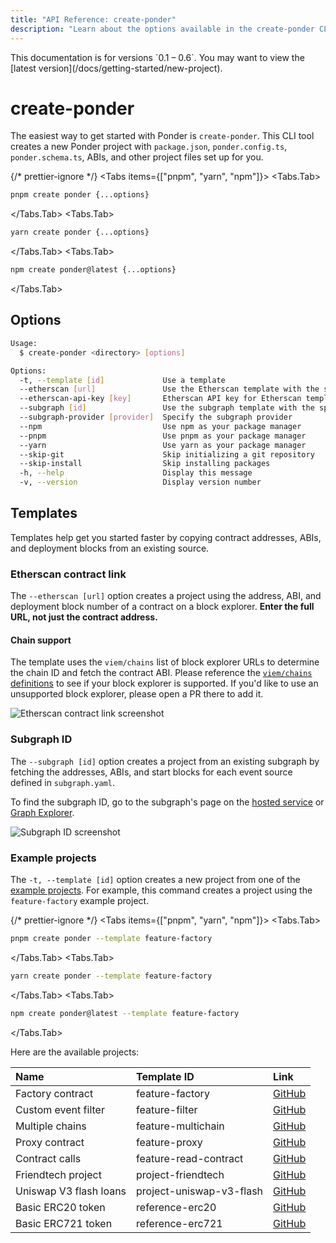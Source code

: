 ```yaml
---
title: "API Reference: create-ponder"
description: "Learn about the options available in the create-ponder CLI tool."
---
```



<Callout type="warning">
  This documentation is for versions `0.1 – 0.6`. You may want to view the
  [latest version](/docs/getting-started/new-project).
</Callout>

# create-ponder

The easiest way to get started with Ponder is `create-ponder`. This CLI tool creates a new Ponder project with `package.json`, `ponder.config.ts`, `ponder.schema.ts`, ABIs, and other project files set up for you.

{/* prettier-ignore */}
<Tabs items={["pnpm", "yarn", "npm"]}>
  <Tabs.Tab>
```bash filename="shell"
pnpm create ponder {...options}
```
</Tabs.Tab>
  <Tabs.Tab>
```bash filename="shell"
yarn create ponder {...options}
```
</Tabs.Tab>
  <Tabs.Tab>
```bash filename="shell"
npm create ponder@latest {...options}
```
</Tabs.Tab>
</Tabs>

## Options

```sh
Usage:
  $ create-ponder <directory> [options]

Options:
  -t, --template [id]             Use a template
  --etherscan [url]               Use the Etherscan template with the specified contract URL
  --etherscan-api-key [key]       Etherscan API key for Etherscan template
  --subgraph [id]                 Use the subgraph template with the specified subgraph ID
  --subgraph-provider [provider]  Specify the subgraph provider
  --npm                           Use npm as your package manager
  --pnpm                          Use pnpm as your package manager
  --yarn                          Use yarn as your package manager
  --skip-git                      Skip initializing a git repository
  --skip-install                  Skip installing packages
  -h, --help                      Display this message
  -v, --version                   Display version number
```

## Templates

Templates help get you started faster by copying contract addresses, ABIs, and deployment blocks from an existing source.

### Etherscan contract link

The `--etherscan [url]` option creates a project using the address, ABI, and deployment block number of a contract on a block explorer. **Enter the full URL, not just the contract address.**

#### Chain support

The template uses the `viem/chains` list of block explorer URLs to determine the chain ID and fetch the contract ABI. Please reference the [`viem/chains` definitions](https://github.com/wevm/viem/tree/main/src/chains/definitions) to see if your block explorer is supported. If you'd like to use an unsupported block explorer, please open a PR there to add it.

![Etherscan contract link screenshot](/etherscan-link.png)

### Subgraph ID

The `--subgraph [id]` option creates a project from an existing subgraph by fetching the addresses, ABIs, and start blocks for each event source defined in `subgraph.yaml`.

To find the subgraph ID, go to the subgraph's page on the [hosted service](https://thegraph.com/hosted-service/subgraph/protofire/makerdao-governance) or [Graph Explorer](https://thegraph.com/explorer/).

![Subgraph ID screenshot](/subgraph-id.png)

### Example projects

The `-t, --template [id]` option creates a new project from one of the [example projects](https://github.com/ponder-sh/ponder/tree/main/examples).
For example, this command creates a project using the `feature-factory` example project.

{/* prettier-ignore */}
<Tabs items={["pnpm", "yarn", "npm"]}>
  <Tabs.Tab>
```bash filename="shell"
pnpm create ponder --template feature-factory
```
</Tabs.Tab>
  <Tabs.Tab>
```bash filename="shell"
yarn create ponder --template feature-factory
```
</Tabs.Tab>
  <Tabs.Tab>
```bash filename="shell"
npm create ponder@latest --template feature-factory
```
</Tabs.Tab>
</Tabs>

Here are the available projects:

| Name                   | Template ID              | Link                                                                                      |
| :--------------------- | :----------------------- | :---------------------------------------------------------------------------------------- |
| Factory contract       | feature-factory          | [GitHub](https://github.com/ponder-sh/ponder/tree/main/examples/feature-factory)          |
| Custom event filter    | feature-filter           | [GitHub](https://github.com/ponder-sh/ponder/tree/main/examples/feature-filter)           |
| Multiple chains        | feature-multichain       | [GitHub](https://github.com/ponder-sh/ponder/tree/main/examples/feature-multichain)       |
| Proxy contract         | feature-proxy            | [GitHub](https://github.com/ponder-sh/ponder/tree/main/examples/feature-proxy)            |
| Contract calls         | feature-read-contract    | [GitHub](https://github.com/ponder-sh/ponder/tree/main/examples/feature-read-contract)    |
| Friendtech project     | project-friendtech       | [GitHub](https://github.com/ponder-sh/ponder/tree/main/examples/project-friendtech)       |
| Uniswap V3 flash loans | project-uniswap-v3-flash | [GitHub](https://github.com/ponder-sh/ponder/tree/main/examples/project-uniswap-v3-flash) |
| Basic ERC20 token      | reference-erc20          | [GitHub](https://github.com/ponder-sh/ponder/tree/main/examples/reference-erc20)          |
| Basic ERC721 token     | reference-erc721         | [GitHub](https://github.com/ponder-sh/ponder/tree/main/examples/reference-erc721)         |
